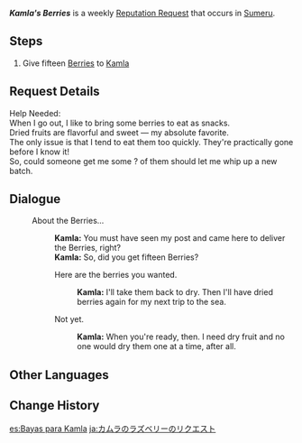 {{Quest Infobox
|id            = 73655
|image         = Kamla Icon.png
|type          = World
|group         = Request
|startLocation = [[Port Ormos]], [[Sumeru]]
|region        = Sumeru
|rewards       = Mora*20,000
|area          = Ardravi Valley
|subarea       = Port Ormos
|characters    = Traveler; Kamla
|rep           = Sumeru
}}
'''''Kamla's Berries''''' is a weekly [[Reputation Request]] that occurs in [[Sumeru]].

==Steps==
# Give fifteen [[Berries]] to [[Kamla]]

==Request Details==
Help Needed:<br>
When I go out, I like to bring some berries to eat as snacks.<br>
Dried fruits are flavorful and sweet &mdash; my absolute favorite.<br>
The only issue is that I tend to eat them too quickly. They're practically gone before I know it!<br>
So, could someone get me some {{Color|buzz|Berries}}? {{Color|buzz|15}} of them should let me whip up a new batch.

==Dialogue==
{{Quest Description|Kamla from Port Ormos needs fifteen Berries.}}
{{Dialogue Start}}
:{{DIcon|Quest}} About the Berries...
::'''Kamla:''' You must have seen my post and came here to deliver the Berries, right?
::'''Kamla:''' So, did you get fifteen Berries?
::{{DIcon|Quest}} Here are the berries you wanted.
:::'''Kamla:''' I'll take them back to dry. Then I'll have dried berries again for my next trip to the sea.
::{{DIcon}} Not yet.
:::'''Kamla:''' When you're ready, then. I need dry fruit and no one would dry them one at a time, after all.
{{Dialogue End}}

==Other Languages==
{{Other Languages
|en      = Kamla's Berries
|zhs     = 卡姆拉的树莓需求
|zhs_rm  = Kǎmǔlā de Shùméi Xūqiú
|zht     = 卡姆拉的樹莓需求
|zht_rm  = Kǎmǔlā de Shùméi Xūqiú
|zh_tl   = 
|ja      = カムラのラズベリーのリクエスト
|ja_rm   = Kamura no Razuberii no Rikuesuto
|ja_tl   = Kamla's Berry Request
|ko      = 캄라의 라즈베리 의뢰
|ko_rm   = Kamra-ui Rajeuberi Uiroe
|ko_tl   = Kamla's Raspberries Request
|es      = Bayas para Kamla
|es_tl   = Berries for Kamla
|fr      = Des baies pour Kamla
|fr_tl   = Some Berries for Kamla
|ru      = Ягоды для Камлы
|ru_tl   = Berries for Kamla
|th      = การสรรหา Berry ของ Kamla
|th_rm   = Kan Sanha Berry khong Kamla
|th_tl   = 
|vi      = Yêu Cầu Về Quả Mâm Xôi Của Kamla
|vi_tl   = 
|de      = Kamlas Bitte um Beeren
|de_tl   = Kamla's Request for Berries
|id      = Permintaan Berry dari Kamla
|id_tl   = Berry Request from Kamla
|pt      = Bagas para Kamla
|pt_tl   = 
|tr      = Kamla'nın Böğürtlenleri
|tr_tl   = 
|it      = Bacche per Kamla
|it_tl   = 
}}

==Change History==
{{Change History|3.0}}

[[es:Bayas para Kamla]]
[[ja:カムラのラズベリーのリクエスト]]